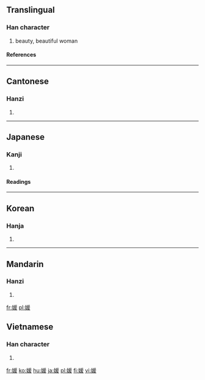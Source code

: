 ==Translingual==
===Han character===
{{Han char|rn=38|rad=女|as=09|sn=12|four=4244<sub>7</sub>|canj=女月一水 (VBME)}}
# beauty, beautiful woman
====References====
{{Han ref|kx=0267.110|dkj=06516|dj=0534.130|hdz=21067.120|uh=5A9B|ud=23195|bh=B444|bd=46148}}
----
==Cantonese==
===Hanzi===
{{yue-hanzi|jyut=|y=yun4, yun6}}
# {{defn|Cantonese}}
----
==Japanese==
===Kanji===
{{ja-kanji|grade=|rs=女09}}
# {{defn|Japanese}} 
====Readings====
{{ja-readings|on=[[えん]] (en)|kun=[[ひめ]] (hime)}}
----
==Korean==
===Hanja===
{{ko-hanja|hangeul=원|rv=won|mr=wŏn}}
# {{defn|Korean}}
----
==Mandarin==
===Hanzi===
{{cmn-hanzi|pin=[[yuàn]] (yuan4)|wg=yüan<sup>4</sup>}}
# {{defn|Mandarin}}

[[fr:媛]]
[[pl:媛]]

==Vietnamese==
===Han character===
{{vi-hantu|[[viện]]}}
# {{defn|Vietnamese}}

[[fr:媛]]
[[ko:媛]]
[[hu:媛]]
[[ja:媛]]
[[pl:媛]]
[[fi:媛]]
[[vi:媛]]